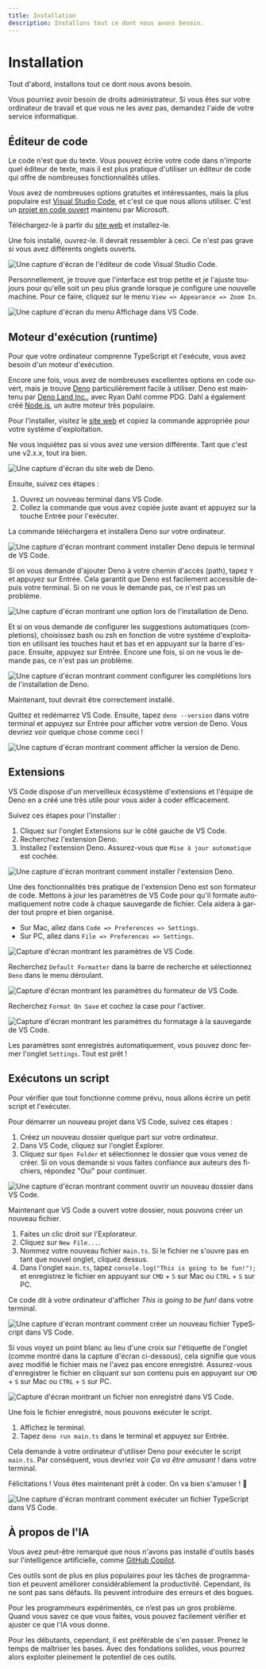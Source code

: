 ```yaml
---
title: Installation
description: Installons tout ce dont nous avons besoin.
---
```



# Installation

<YouTube videoId="w82Nq41CkXo" lang="fr" />

Tout d'abord, installons tout ce dont nous avons besoin.

Vous pourriez avoir besoin de droits administrateur. Si vous êtes sur votre ordinateur de travail et que vous ne les avez pas, demandez l'aide de votre service informatique.

<NoticeIntro lang="fr" />

## Éditeur de code

Le code n'est que du texte. Vous pouvez écrire votre code dans n'importe quel éditeur de texte, mais il est plus pratique d'utiliser un éditeur de code qui offre de nombreuses fonctionnalités utiles.

Vous avez de nombreuses options gratuites et intéressantes, mais la plus populaire est [Visual Studio Code](https://code.visualstudio.com/), et c'est ce que nous allons utiliser. C'est un [projet en code ouvert](https://github.com/microsoft/vscode) maintenu par Microsoft.

Téléchargez-le à partir du [site web](https://code.visualstudio.com/) et installez-le.

Une fois installé, ouvrez-le. Il devrait ressembler à ceci. Ce n'est pas grave si vous avez différents onglets ouverts.  

![Une capture d'écran de l'éditeur de code Visual Studio Code.](/assets/first-steps/setup/vscode.png)

Personnellement, je trouve que l'interface est trop petite et je l'ajuste toujours pour qu'elle soit un peu plus grande lorsque je configure une nouvelle machine. Pour ce faire, cliquez sur le menu `View => Appearance => Zoom In`.

![Une capture d'écran du menu Affichage dans VS Code.](/assets/first-steps/setup/vscode-zoom.png)

## Moteur d'exécution (runtime)

Pour que votre ordinateur comprenne TypeScript et l'exécute, vous avez besoin d'un moteur d'exécution.

Encore une fois, vous avez de nombreuses excellentes options en code ouvert, mais je trouve [Deno](https://deno.com/) particulièrement facile à utiliser. Deno est maintenu par [Deno Land Inc.](https://deno.com/company), avec Ryan Dahl comme PDG. Dahl a également créé [Node.js](https://nodejs.org/), un autre moteur très populaire.

Pour l'installer, visitez le [site web](https://deno.com/) et copiez la commande appropriée pour votre système d'exploitation.

Ne vous inquiétez pas si vous avez une version différente. Tant que c'est une v2.x.x, tout ira bien.

![Une capture d'écran du site web de Deno.](/assets/first-steps/setup/deno.png)

Ensuite, suivez ces étapes :

1. Ouvrez un nouveau terminal dans VS Code.
2. Collez la commande que vous avez copiée juste avant et appuyez sur la touche Entrée pour l'exécuter.

La commande téléchargera et installera Deno sur votre ordinateur.

![Une capture d'écran montrant comment installer Deno depuis le terminal de VS Code.](/assets/first-steps/setup/deno-install.png)

Si on vous demande d'ajouter Deno à votre chemin d'accès (path), tapez `Y` et appuyez sur Entrée. Cela garantit que Deno est facilement accessible depuis votre terminal. Si on ne vous le demande pas, ce n'est pas un problème.

![Une capture d'écran montrant une option lors de l'installation de Deno.](/assets/first-steps/setup/deno-path.png)

Et si on vous demande de configurer les suggestions automatiques (completions), choisissez bash ou zsh en fonction de votre système d'exploitation en utilisant les touches haut et bas et en appuyant sur la barre d'espace. Ensuite, appuyez sur Entrée. Encore une fois, si on ne vous le demande pas, ce n'est pas un problème.

![Une capture d'écran montrant comment configurer les complétions lors de l'installation de Deno.](/assets/first-steps/setup/deno-completions.png)

Maintenant, tout devrait être correctement installé.

Quittez et redémarrez VS Code. Ensuite, tapez `deno --version` dans votre terminal et appuyez sur Entrée pour afficher votre version de Deno. Vous devriez voir quelque chose comme ceci !

![Une capture d'écran montrant comment afficher la version de Deno.](/assets/first-steps/setup/deno-version.png)

## Extensions

VS Code dispose d'un merveilleux écosystème d'extensions et l'équipe de Deno en a créé une très utile pour vous aider à coder efficacement.

Suivez ces étapes pour l'installer :

1. Cliquez sur l'onglet Extensions sur le côté gauche de VS Code.
2. Recherchez l'extension Deno.
3. Installez l'extension Deno. Assurez-vous que `Mise à jour automatique` est cochée.

![Une capture d'écran montrant comment installer l'extension Deno.](/assets/first-steps/setup/deno-extension.png)

Une des fonctionnalités très pratique de l'extension Deno est son formateur de code. Mettons à jour les paramètres de VS Code pour qu'il formate automatiquement notre code à chaque sauvegarde de fichier. Cela aidera à garder tout propre et bien organisé.

- Sur Mac, allez dans `Code => Preferences => Settings`.
- Sur PC, allez dans `File => Preferences => Settings`.

![Capture d'écran montrant les paramètres de VS Code.](/assets/first-steps/setup/vscode-settings.png)

Recherchez `Default Formatter` dans la barre de recherche et sélectionnez `Deno` dans le menu déroulant.

![Capture d'écran montrant les paramètres du formateur de VS Code.](/assets/first-steps/setup/vscode-formatter.png)

Recherchez `Format On Save` et cochez la case pour l'activer.

![Capture d'écran montrant les paramètres du formatage à la sauvegarde de VS Code.](/assets/first-steps/setup/vscode-format-on-save.png)

Les paramètres sont enregistrés automatiquement, vous pouvez donc fermer l'onglet `Settings`. Tout est prêt !

## Exécutons un script

Pour vérifier que tout fonctionne comme prévu, nous allons écrire un petit script et l'exécuter.

Pour démarrer un nouveau projet dans VS Code, suivez ces étapes :

1. Créez un nouveau dossier quelque part sur votre ordinateur.
2. Dans VS Code, cliquez sur l'onglet Explorer.
3. Cliquez sur `Open Folder` et sélectionnez le dossier que vous venez de créer. Si on vous demande si vous faites confiance aux auteurs des fichiers, répondez "Oui" pour continuer.

![Une capture d'écran montrant comment ouvrir un nouveau dossier dans VS Code.](/assets/first-steps/setup/deno-open-folder.png)

Maintenant que VS Code a ouvert votre dossier, nous pouvons créer un nouveau fichier.

1. Faites un clic droit sur l'Explorateur.
2. Cliquez sur `New File...`.
3. Nommez votre nouveau fichier `main.ts`. Si le fichier ne s'ouvre pas en tant que nouvel onglet, cliquez dessus.
4. Dans l'onglet `main.ts`, tapez `console.log("This is going to be fun!");` et enregistrez le fichier en appuyant sur `CMD` + `S` sur Mac ou `CTRL` + `S` sur PC.

Ce code dit à votre ordinateur d'afficher *This is going to be fun!* dans votre terminal.

![Une capture d'écran montrant comment créer un nouveau fichier TypeScript dans VS Code.](/assets/first-steps/setup/deno-new-file.png)

Si vous voyez un point blanc au lieu d'une croix sur l'étiquette de l'onglet (comme montré dans la capture d'écran ci-dessous), cela signifie que vous avez modifié le fichier mais ne l'avez pas encore enregistré. Assurez-vous d'enregistrer le fichier en cliquant sur son contenu puis en appuyant sur `CMD` + `S` sur Mac ou `CTRL` + `S` sur PC.

![Capture d'écran montrant un fichier non enregistré dans VS Code.](/assets/first-steps/setup/save.png)

Une fois le fichier enregistré, nous pouvons exécuter le script.

1. Affichez le terminal.
2. Tapez `deno run main.ts` dans le terminal et appuyez sur Entrée.

Cela demande à votre ordinateur d'utiliser Deno pour exécuter le script `main.ts`. Par conséquent, vous devriez voir *Ça va être amusant !* dans votre terminal.

Félicitations ! Vous êtes maintenant prêt à coder. On va bien s'amuser ! 🤩

![Une capture d'écran montrant comment exécuter un fichier TypeScript dans VS Code.](/assets/first-steps/setup/deno-run.png)

## À propos de l'IA

Vous avez peut-être remarqué que nous n'avons pas installé d'outils basés sur l'intelligence artificielle, comme [GitHub Copilot](https://github.com/features/copilot).

Ces outils sont de plus en plus populaires pour les tâches de programmation et peuvent améliorer considérablement la productivité. Cependant, ils ne sont pas sans défauts. Ils peuvent introduire des erreurs et des bogues.

Pour les programmeurs expérimentés, ce n’est pas un gros problème. Quand vous savez ce que vous faites, vous pouvez facilement vérifier et ajuster ce que l'IA vous donne.

Pour les débutants, cependant, il est préférable de s'en passer. Prenez le temps de maîtriser les bases. Avec des fondations solides, vous pourrez alors exploiter pleinement le potentiel de ces outils.

<NoticeEnd lang="fr" />